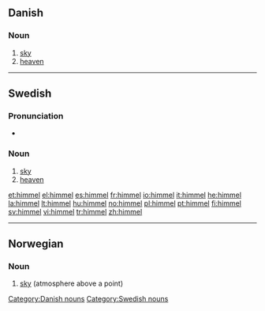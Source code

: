 ==Danish==

===Noun===
{{infl|da|noun|g=c}}

# [[sky]]
# [[heaven]]

[[Category:Danish nouns]]

----

==Swedish==

===Pronunciation===
* {{audio|Sv-himmel.ogg|audio}}

===Noun===
{{infl|sv|noun|g=c}}
{{sv-noun-reg-ar|2=himl}}

# [[sky]]
# [[heaven]]

[[Category:Swedish nouns]]

[[et:himmel]]
[[el:himmel]]
[[es:himmel]]
[[fr:himmel]]
[[io:himmel]]
[[it:himmel]]
[[he:himmel]]
[[la:himmel]]
[[lt:himmel]]
[[hu:himmel]]
[[no:himmel]]
[[pl:himmel]]
[[pt:himmel]]
[[fi:himmel]]
[[sv:himmel]]
[[vi:himmel]]
[[tr:himmel]]
[[zh:himmel]]

----
{{rfc-auto|sort languages}}
==Norwegian==

===Noun===
{{infl|no|noun|g=m}}

# [[sky]] (atmosphere above a point)

{{tbot entry|Norwegian|sky|2008|April|no}}